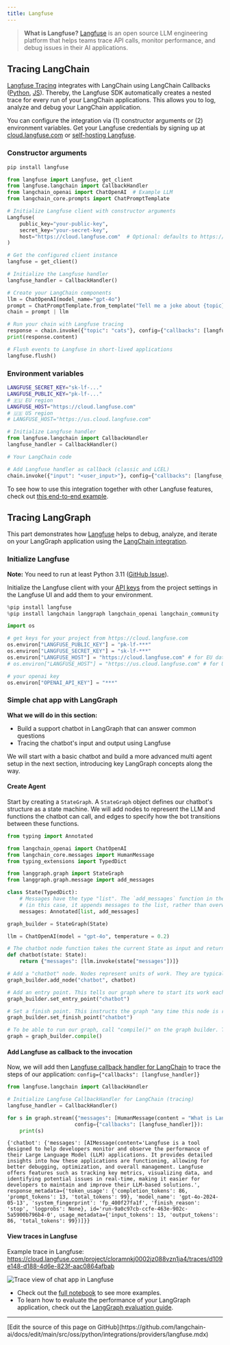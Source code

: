 ```yaml
---
title: Langfuse
---
```


> **What is Langfuse?** [Langfuse](https://langfuse.com) is an open source LLM engineering platform that helps teams trace API calls, monitor performance, and debug issues in their AI applications.

## Tracing LangChain

[Langfuse Tracing](https://langfuse.com/docs/tracing) integrates with LangChain using LangChain Callbacks ([Python](https://python.langchain.com/docs/how_to/#callbacks), [JS](https://js.langchain.com/docs/how_to/#callbacks)). Thereby, the Langfuse SDK automatically creates a nested trace for every run of your LangChain applications. This allows you to log, analyze and debug your LangChain application.

You can configure the integration via (1) constructor arguments or (2) environment variables. Get your Langfuse credentials by signing up at [cloud.langfuse.com](https://cloud.langfuse.com) or [self-hosting Langfuse](https://langfuse.com/self-hosting).

### Constructor arguments

```python
pip install langfuse
```

```python
from langfuse import Langfuse, get_client
from langfuse.langchain import CallbackHandler
from langchain_openai import ChatOpenAI  # Example LLM
from langchain_core.prompts import ChatPromptTemplate

# Initialize Langfuse client with constructor arguments
Langfuse(
    public_key="your-public-key",
    secret_key="your-secret-key",
    host="https://cloud.langfuse.com"  # Optional: defaults to https://cloud.langfuse.com
)

# Get the configured client instance
langfuse = get_client()

# Initialize the Langfuse handler
langfuse_handler = CallbackHandler()

# Create your LangChain components
llm = ChatOpenAI(model_name="gpt-4o")
prompt = ChatPromptTemplate.from_template("Tell me a joke about {topic}")
chain = prompt | llm

# Run your chain with Langfuse tracing
response = chain.invoke({"topic": "cats"}, config={"callbacks": [langfuse_handler]})
print(response.content)

# Flush events to Langfuse in short-lived applications
langfuse.flush()
```

### Environment variables

```bash filename=".env"
LANGFUSE_SECRET_KEY="sk-lf-..."
LANGFUSE_PUBLIC_KEY="pk-lf-..."
# 🇪🇺 EU region
LANGFUSE_HOST="https://cloud.langfuse.com"
# 🇺🇸 US region
# LANGFUSE_HOST="https://us.cloud.langfuse.com"
```
```python
# Initialize Langfuse handler
from langfuse.langchain import CallbackHandler
langfuse_handler = CallbackHandler()

# Your LangChain code

# Add Langfuse handler as callback (classic and LCEL)
chain.invoke({"input": "<user_input>"}, config={"callbacks": [langfuse_handler]})
```

To see how to use this integration together with other Langfuse features, check out [this end-to-end example](https://langfuse.com/docs/integrations/langchain/example-python).

## Tracing LangGraph

This part demonstrates how [Langfuse](https://langfuse.com/docs) helps to debug, analyze, and iterate on your LangGraph application using the [LangChain integration](https://langfuse.com/docs/integrations/langchain/tracing).

### Initialize Langfuse

**Note:** You need to run at least Python 3.11 ([GitHub Issue](https://github.com/langfuse/langfuse/issues/1926)).

Initialize the Langfuse client with your [API keys](https://langfuse.com/faq/all/where-are-langfuse-api-keys) from the project settings in the Langfuse UI and add them to your environment.


```python
%pip install langfuse
%pip install langchain langgraph langchain_openai langchain_community
```


```python
import os

# get keys for your project from https://cloud.langfuse.com
os.environ["LANGFUSE_PUBLIC_KEY"] = "pk-lf-***"
os.environ["LANGFUSE_SECRET_KEY"] = "sk-lf-***"
os.environ["LANGFUSE_HOST"] = "https://cloud.langfuse.com" # for EU data region
# os.environ["LANGFUSE_HOST"] = "https://us.cloud.langfuse.com" # for US data region

# your openai key
os.environ["OPENAI_API_KEY"] = "***"
```

### Simple chat app with LangGraph

**What we will do in this section:**

*   Build a support chatbot in LangGraph that can answer common questions
*   Tracing the chatbot's input and output using Langfuse

We will start with a basic chatbot and build a more advanced multi agent setup in the next section, introducing key LangGraph concepts along the way.

#### Create Agent

Start by creating a `StateGraph`. A `StateGraph` object defines our chatbot's structure as a state machine. We will add nodes to represent the LLM and functions the chatbot can call, and edges to specify how the bot transitions between these functions.


```python
from typing import Annotated

from langchain_openai import ChatOpenAI
from langchain_core.messages import HumanMessage
from typing_extensions import TypedDict

from langgraph.graph import StateGraph
from langgraph.graph.message import add_messages

class State(TypedDict):
    # Messages have the type "list". The `add_messages` function in the annotation defines how this state key should be updated
    # (in this case, it appends messages to the list, rather than overwriting them)
    messages: Annotated[list, add_messages]

graph_builder = StateGraph(State)

llm = ChatOpenAI(model = "gpt-4o", temperature = 0.2)

# The chatbot node function takes the current State as input and returns an updated messages list. This is the basic pattern for all LangGraph node functions.
def chatbot(state: State):
    return {"messages": [llm.invoke(state["messages"])]}

# Add a "chatbot" node. Nodes represent units of work. They are typically regular python functions.
graph_builder.add_node("chatbot", chatbot)

# Add an entry point. This tells our graph where to start its work each time we run it.
graph_builder.set_entry_point("chatbot")

# Set a finish point. This instructs the graph "any time this node is run, you can exit."
graph_builder.set_finish_point("chatbot")

# To be able to run our graph, call "compile()" on the graph builder. This creates a "CompiledGraph" we can use invoke on our state.
graph = graph_builder.compile()
```

#### Add Langfuse as callback to the invocation

Now, we will add then [Langfuse callback handler for LangChain](https://langfuse.com/docs/integrations/langchain/tracing) to trace the steps of our application: `config={"callbacks": [langfuse_handler]}`


```python
from langfuse.langchain import CallbackHandler

# Initialize Langfuse CallbackHandler for LangChain (tracing)
langfuse_handler = CallbackHandler()

for s in graph.stream({"messages": [HumanMessage(content = "What is Langfuse?")]},
                      config={"callbacks": [langfuse_handler]}):
    print(s)
```

```
{'chatbot': {'messages': [AIMessage(content='Langfuse is a tool designed to help developers monitor and observe the performance of their Large Language Model (LLM) applications. It provides detailed insights into how these applications are functioning, allowing for better debugging, optimization, and overall management. Langfuse offers features such as tracking key metrics, visualizing data, and identifying potential issues in real-time, making it easier for developers to maintain and improve their LLM-based solutions.', response_metadata={'token_usage': {'completion_tokens': 86, 'prompt_tokens': 13, 'total_tokens': 99}, 'model_name': 'gpt-4o-2024-05-13', 'system_fingerprint': 'fp_400f27fa1f', 'finish_reason': 'stop', 'logprobs': None}, id='run-9a0c97cb-ccfe-463e-902c-5a5900b796b4-0', usage_metadata={'input_tokens': 13, 'output_tokens': 86, 'total_tokens': 99})]}}
```


#### View traces in Langfuse

Example trace in Langfuse: https://cloud.langfuse.com/project/cloramnkj0002jz088vzn1ja4/traces/d109e148-d188-4d6e-823f-aac0864afbab

![Trace view of chat app in Langfuse](https://langfuse.com/images/cookbook/integration-langgraph/integration_langgraph_chatapp_trace.png)

- Check out the [full notebook](https://langfuse.com/docs/integrations/langchain/example-python-langgraph) to see more examples.
- To learn how to evaluate the performance of your LangGraph application, check out the [LangGraph evaluation guide](https://langfuse.com/docs/integrations/langchain/example-langgraph-agents).

---

<Callout icon="pen-to-square" iconType="regular">
  [Edit the source of this page on GitHub](https://github.com/langchain-ai/docs/edit/main/src/oss/python/integrations/providers/langfuse.mdx)
</Callout>
